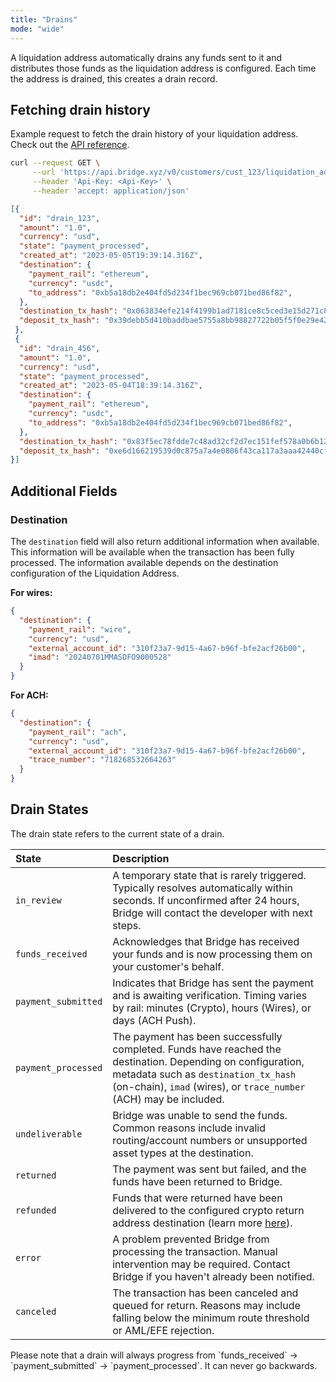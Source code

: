 ```yaml
---
title: "Drains"
mode: "wide"
---
```


A liquidation address automatically drains any funds sent to it and distributes those funds as the liquidation address is configured. Each time the address is drained, this creates a drain record.

## Fetching drain history

Example request to fetch the drain history of your liquidation address. Check out the [API reference](/api-reference/liquidation-addresses/get-drain-history-of-a-liquidation-address).

```bash Request
curl --request GET \
     --url 'https://api.bridge.xyz/v0/customers/cust_123/liquidation_addresses/addr_123/drains' \
     --header 'Api-Key: <Api-Key>' \
     --header 'accept: application/json'
```

```json Response
[{  
  "id": "drain_123",  
  "amount": "1.0",  
  "currency": "usd",  
  "state": "payment_processed",  
  "created_at": "2023-05-05T19:39:14.316Z",
  "destination": {
    "payment_rail": "ethereum",
    "currency": "usdc",
    "to_address": "0xb5a18db2e404fd5d234f1bec969cb071bed86f82",
  },
  "destination_tx_hash": "0x063834efe214f4199b1ad7181ce8c5ced3e15d271c8e866da7c89e86ee629cfb",
  "deposit_tx_hash": "0x39debb5d410baddbae5755a8bb98827722b05f5f0e29e428239bf30fc7af2891"
 },  
 {  
  "id": "drain_456",  
  "amount": "1.0",  
  "currency": "usd",  
  "state": "payment_processed",  
  "created_at": "2023-05-04T18:39:14.316Z",
  "destination": {
    "payment_rail": "ethereum",
    "currency": "usdc",
    "to_address": "0xb5a18db2e404fd5d234f1bec969cb071bed86f82",
  },
  "destination_tx_hash": "0x83f5ec78fdde7c48ad32cf2d7ec151fef578a0b6b123e37211a438521b234628",
  "deposit_tx_hash": "0xe6d166219539d0c875a7a4e0806f43ca117a3aaa42440cf875b6e3398fb09060"
}]
```

## **Additional Fields**

### **Destination**

The `destination` field will also return additional information when available. This information will be available when the transaction has been fully processed. The information available depends on the destination configuration of the Liquidation Address.

**For wires:**

```json
{
  "destination": {
    "payment_rail": "wire",
    "currency": "usd",
    "external_account_id": "310f23a7-9d15-4a67-b96f-bfe2acf26b00",
    "imad": "20240701MMASDFO9000528"
  }
}
```

**For ACH:**

```json
{
  "destination": {
    "payment_rail": "ach",
    "currency": "usd",
    "external_account_id": "310f23a7-9d15-4a67-b96f-bfe2acf26b00",
    "trace_number": "718268532664263"
  }
}
```

## **Drain States**

The drain state refers to the current state of a drain.

| **State**           | **Description**                                                                                                                                                                                                          |
| :------------------ | :----------------------------------------------------------------------------------------------------------------------------------------------------------------------------------------------------------------------- |
| `in_review`         | A temporary state that is rarely triggered. Typically resolves automatically within seconds. If unconfirmed after 24 hours, Bridge will contact the developer with next steps.                                           |
| `funds_received`    | Acknowledges that Bridge has received your funds and is now processing them on your customer's behalf.                                                                                                                   |
| `payment_submitted` | Indicates that Bridge has sent the payment and is awaiting verification. Timing varies by rail: minutes (Crypto), hours (Wires), or days (ACH Push).                                                                     |
| `payment_processed` | The payment has been successfully completed. Funds have reached the destination. Depending on configuration, metadata such as `destination_tx_hash` (on-chain), `imad` (wires), or `trace_number` (ACH) may be included. |
| `undeliverable`     | Bridge was unable to send the funds. Common reasons include invalid routing/account numbers or unsupported asset types at the destination.                                                                               |
| `returned`          | The payment was sent but failed, and the funds have been returned to Bridge.                                                                                                                                             |
| `refunded`          | Funds that were returned have been delivered to the configured crypto return address destination (learn more [here](/orchestration/transfer/returns)).                                                                   |
| `error`             | A problem prevented Bridge from processing the transaction. Manual intervention may be required. Contact Bridge if you haven't already been notified.                                                                    |
| `canceled`          | The transaction has been canceled and queued for return. Reasons may include falling below the minimum route threshold or AML/EFE rejection.                                                                             |

<Note>
  Please note that a drain will always progress from `funds_received` → `payment_submitted` → `payment_processed`. It can never go backwards.
</Note>